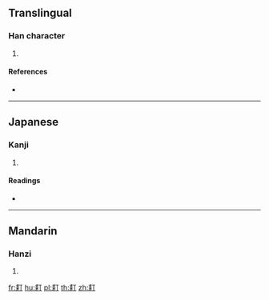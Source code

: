 {{character info/new}}
==Translingual==

===Han character===
{{Han char|rn=127|rad=耒|as=02|sn=8|four=|canj=QDMN}}

# {{defn|Han|sort=耒02}}

====References====
* {{Han ref|kx=0962.180|dkj=28900|dj=1410.170|hdz=42770.030|uh=8013|ud=32787}}

----

==Japanese==

===Kanji===
{{ja-kanji|grade=|rs=耒02}}

# {{defn|lang=ja|sort=耒02}}

====Readings====
* {{ja-readings|on=[[てい]] (tei), [[ちょう]] (chō)|kun=[[すきのは]] (sukinoha)}}

----

==Mandarin==

===Hanzi===
{{cmn-hanzi|pin=[[tīng]] ([[ting1]])|wg=t'ing<sup>1</sup>}}

# {{defn|lang=cmn|sort=耒02}}

[[fr:耓]]
[[hu:耓]]
[[pl:耓]]
[[th:耓]]
[[zh:耓]]